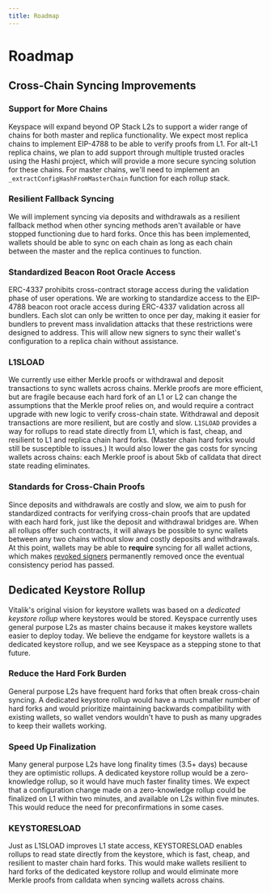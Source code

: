 ```yaml
---
title: Roadmap
---
```


# Roadmap

## Cross-Chain Syncing Improvements

### Support for More Chains
Keyspace will expand beyond OP Stack L2s to support a wider range of chains for both master and replica functionality. We expect most replica chains to implement EIP-4788 to be able to verify proofs from L1. For alt-L1 replica chains, we plan to add support through multiple trusted oracles using the Hashi project, which will provide a more secure syncing solution for these chains. For master chains, we'll need to implement an `_extractConfigHashFromMasterChain` function for each rollup stack. 

### Resilient Fallback Syncing
We will implement syncing via deposits and withdrawals as a resilient fallback method when other syncing methods aren't available or have stopped functioning due to hard forks. Once this has been implemented, wallets should be able to sync on each chain as long as each chain between the master and the replica continues to function.

### Standardized Beacon Root Oracle Access
ERC-4337 prohibits cross-contract storage access during the validation phase of user operations. We are working to standardize access to the EIP-4788 beacon root oracle access during ERC-4337 validation across all bundlers. Each slot can only be written to once per day, making it easier for bundlers to prevent mass invalidation attacks that these restrictions were designed to address. This will allow new signers to sync their wallet's configuration to a replica chain without assistance.

### L1SLOAD
We currently use either Merkle proofs or withdrawal and deposit transactions to sync wallets across chains. Merkle proofs are more efficient, but are fragile because each hard fork of an L1 or L2 can change the assumptions that the Merkle proof relies on, and would require a contract upgrade with new logic to verify cross-chain state. Withdrawal and deposit transactions are more resilient, but are costly and slow. `L1SLOAD` provides a way for rollups to read state directly from L1, which is fast, cheap, and resilient to L1 and replica chain hard forks. (Master chain hard forks would still be susceptible to issues.) It would also lower the gas costs for syncing wallets across chains: each Merkle proof is about 5kb of calldata that direct state reading eliminates.

### Standards for Cross-Chain Proofs
Since deposits and withdrawals are costly and slow, we aim to push for standardized contracts for verifying cross-chain proofs that are updated with each hard fork, just like the deposit and withdrawal bridges are. When all rollups offer such contracts, it will always be possible to sync wallets between any two chains without slow and costly deposits and withdrawals. At this point, wallets may be able to **require** syncing for all wallet actions, which makes [revoked signers](/revoking-signers) permanently removed once the eventual consistency period has passed.


## Dedicated Keystore Rollup

Vitalik's original vision for keystore wallets was based on a *dedicated keystore rollup* where keystores would be stored. Keyspace currently uses general purpose L2s as master chains because it makes keystore wallets easier to deploy today. We believe the endgame for keystore wallets is a dedicated keystore rollup, and we see Keyspace as a stepping stone to that future.

### Reduce the Hard Fork Burden
General purpose L2s have frequent hard forks that often break cross-chain syncing. A dedicated keystore rollup would have a much smaller number of hard forks and would prioritize maintaining backwards compatibility with existing wallets, so wallet vendors wouldn't have to push as many upgrades to keep their wallets working.

### Speed Up Finalization
Many general purpose L2s have long finality times (3.5+ days) because they are optimistic rollups. A dedicated keystore rollup would be a zero-knowledge rollup, so it would have much faster finality times. We expect that a configuration change made on a zero-knowledge rollup could be finalized on L1 within two minutes, and available on L2s within five minutes. This would reduce the need for preconfirmations in some cases.

### KEYSTORESLOAD
Just as L1SLOAD improves L1 state access, KEYSTORESLOAD enables rollups to read state directly from the keystore, which is fast, cheap, and resilient to master chain hard forks. This would make wallets resilient to hard forks of the dedicated keystore rollup and would eliminate more Merkle proofs from calldata when syncing wallets across chains.
